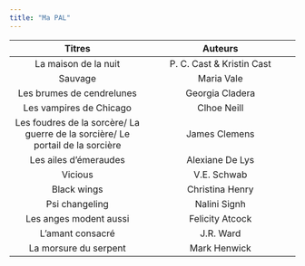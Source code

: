 ```yaml
---
title: "Ma PAL"
---
```

| Titres | Auteurs |
|:------:|:-------:|
| La maison de la nuit | P. C. Cast & Kristin Cast |
| Sauvage | Maria Vale | 
| Les brumes de cendrelunes | Georgia Cladera | 
| Les vampires de Chicago | Clhoe Neill | 
| Les foudres de la sorcère/ La guerre de la sorcière/ Le portail de la sorcière | James Clemens | 
| Les ailes d'émeraudes | Alexiane De Lys | 
| Vicious | V.E. Schwab | 
| Black wings | Christina Henry | 
| Psi changeling | Nalini Signh | 
| Les anges modent aussi | Felicity Atcock | 
| L'amant consacré | J.R. Ward | 
| La morsure du serpent | Mark Henwick | 


